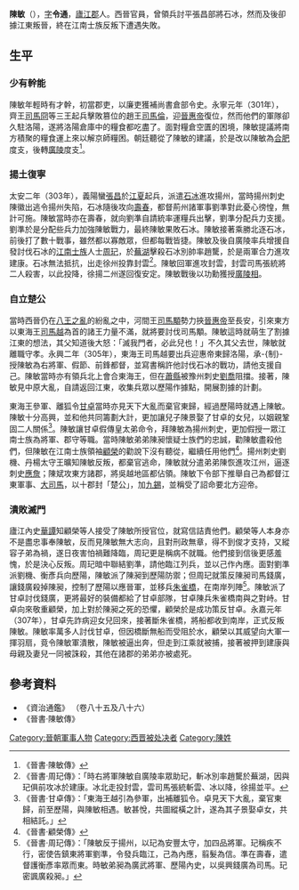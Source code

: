 '''陳敏'''（{{bd|3世紀||307年|catIdx=C}}），[[表字|字]]'''令通'''，[[廬江郡|廬江郡]]人。西晉官員，曾領兵討平張昌部將石冰，然而及後卻據江東叛晉，終在江南士族反叛下遭遇失敗。

== 生平 ==
=== 少有幹能 ===
陳敏年輕時有才幹，初當郡吏，以廉吏獲補尚書倉部令史。永寧元年（301年），齊王[[司馬冏|司馬冏]]等三王起兵擊敗篡位的趙王[[司馬倫|司馬倫]]，迎[[晉惠帝|晉惠帝]]復位，然而他們的軍隊卻久駐洛陽，遂將洛陽倉庫中的糧食都吃盡了。面對糧倉空匱的困境，陳敏提議將南方積聚的糧食運上來以解京師糧困。朝廷聽從了陳敏的建議，於是改以陳敏為[[合肥|合肥]]度支，後轉[[廣陵|廣陵]]度支<ref name="main source">《晉書·陳敏傳》</ref>。

=== 揚土復寧 ===
太安二年（303年），義陽蠻[[張昌|張昌]]於[[江夏郡|江夏]]起兵，派遣[[石冰|石冰]]進攻揚州，當時揚州刺史陳徽出逃令揚州失陷，石冰隨後攻向[[壽春|壽春]]，都督荊州諸軍事劉準對此憂心徬惶，無計可施。陳敏當時亦在壽春，就向劉準自請統率運糧兵出擊，劉準分配兵力支援。劉準於是分配些兵力加強陳敏戰力，最終陳敏果敗石冰。陳敏接著乘勝北逐石冰，前後打了數十戰事，雖然都以寡敵眾，但都每戰皆捷。陳敏及後自廣陵率兵增援自發討伐石冰的[[江南士族|江南士族]]人士[[周玘|周玘]]，於[[蕪湖|蕪湖]]擊殺石冰別帥率趙驡，於是兩軍合力進攻建康。石冰無法抵抗，出走徐州投靠封雲<ref>《晉書·周玘傳》：「時右將軍陳敏自廣陵率眾助玘，斬冰別率趙驡於蕪湖，因與玘俱前攻冰於建康。冰北走投封雲，雲司馬張統斬雲、冰以降，徐揚並平。</ref>。陳敏回軍進攻封雲，封雲司馬張統將二人殺害，以此投降，徐揚二州遂回復安定。陳敏戰後以功勳獲授[[廣陵郡|廣陵]][[太守|相]]。

=== 自立楚公 ===
當時西晉仍在[[八王之亂|八王之亂]]的紛亂之中，河間王[[司馬顒|司馬顒]]勢力挾[[晉惠帝|晉惠帝]]至長安，引來東方以東海王[[司馬越|司馬越]]為首的諸王力量不滿，就將要討伐司馬顒。陳敏這時就萌生了割據江東的想法，其父知道後大怒：「滅我門者，必此兒也！」不久其父去世，陳敏就離職守孝。永興二年（305年），東海王司馬越要出兵迎惠帝東歸洛陽，承-{制}-授陳敏為右將軍、假節、前鋒都督，並寫書稱許他討伐石冰的戰功，請他支援自己。陳敏當時亦有領兵北上會合東海王，但在[[蕭縣|蕭縣]]被豫州刺史[[劉喬|劉喬]]阻擋。接著，陳敏見中原大亂，自請返回江東，收集兵眾以歷陽作據點，開展割據的計劃。

東海王參軍、離狐令[[甘卓|甘卓]]當時亦見天下大亂而棄官東歸，經過歷陽時就遇上陳敏。陳敏十分高興，並和他共同籌劃大計，更加讓兒子陳景娶了甘卓的女兒，以姻親鞏固二人關係<ref>《晉書·甘卓傳》：「東海王越引為參軍，出補離狐令。卓見天下大亂，棄官東歸，前至歷陽，與陳敏相遇。敏甚悅，共圖縱橫之計，遂為其子景娶卓女，共相結託。」</ref>。陳敏讓甘卓假傳皇太弟命令，拜陳敏為揚州刺史，更加假授一眾江南士族為將軍、郡守等職。當時陳敏弟弟陳昶懷疑士族們的忠誠，勸陳敏盡殺他們，但陳敏在江南士族領袖[[顧榮|顧榮]]的勸說下沒有聽從，繼續任用他們<ref>《晉書·顧榮傳》</ref>。揚州刺史劉機、丹楊太守王曠知陳敏反叛，都棄官逃命，陳敏就分遣弟弟陳恢進攻江州，逼逐刺史[[應詹|應詹]]；陳斌攻東方諸郡，將吳越地區都佔領。陳敏下令部下推舉自己為都督江東軍事、[[大司馬|大司馬]]，以十郡封「楚公」，加[[九錫|九錫]]，並稱受了詔命要北方迎帝。

=== 潰敗滅門 ===
廬江內史[[華譚|華譚]]知顧榮等人接受了陳敏所授官位，就寫信詰責他們。顧榮等人本身亦不是盡忠事奉陳敏，反而見陳敏無大志向，且對刑政無章，得不到俊才支持，又縱容子弟為禍，遂日夜害怕禍難降臨，周玘更是稱病不就職。他們接到信後更感羞愧，於是決心反叛。周玘暗中聯結劉準，請他臨江列兵，並以己作內應。面對劉準派劉機、衡彥兵向歷陽，陳敏派了陳昶到歷陽防禦；但周玘就策反陳昶司馬錢廣，讓錢廣殺掉陳昶，控制了歷陽以應晉軍，並移兵[[朱雀橋|朱雀橋]]，在南岸列陣<ref>《晉書·周玘傳》：「陳敏反于揚州，以玘為安豐太守，加四品將軍。玘稱疾不行，密使告鎮東將軍劉準，令發兵臨江，己為內應，翦髮為信。準在壽春，遣督護衡彥率眾而東。時敏弟昶為廣武將軍、歷陽內史，以吳興錢廣為司馬。玘密諷廣殺昶。」</ref>。陳敏派了甘卓討伐錢廣，更將最好的裝備都給了甘卓部隊，甘卓陳兵朱雀橋南與之對峙。甘卓向來敬重顧榮，加上對於陳昶之死的恐懼，顧榮於是成功策反甘卓。永嘉元年（307年），甘卓先詐病迎女兒回來，接著斷朱雀橋，將船都收到南岸，正式反叛陳敏。陳敏率萬多人討伐甘卓，但因橋斷無船而受阻於水，顧榮以其威望向大軍一揮羽扇，竟令陳敏軍潰散，陳敏被逼出奔，但走到江乘就被捕，接著被押到建康與母親及妻兒一同被誅殺，其他在諸郡的弟弟亦被處死。

== 參考資料 ==
*《資治通鑑》 （卷八十五及八十六）
*《晉書·陳敏傳》
{{reflist}}

[[Category:晉朝軍事人物|Category:晉朝軍事人物]]
[[Category:西晋被处决者|Category:西晋被处决者]]
[[Category:陳姓|Category:陳姓]]